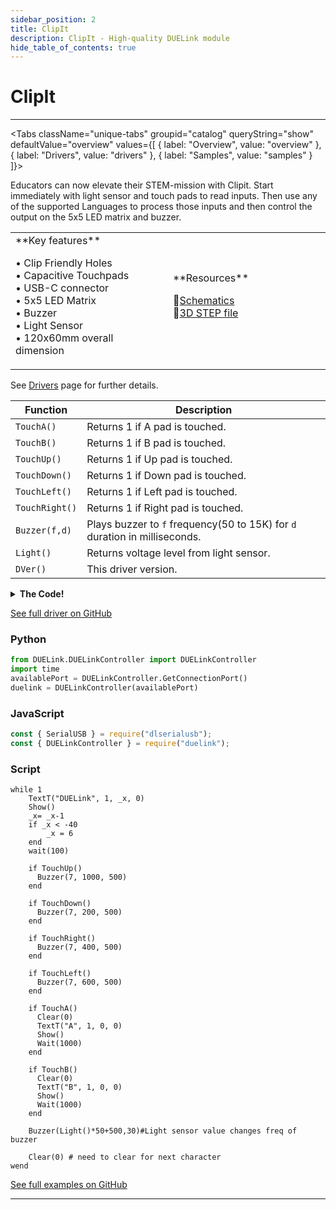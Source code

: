 ```yaml
---
sidebar_position: 2
title: ClipIt
description: ClipIt - High-quality DUELink module
hide_table_of_contents: true
---
```



# ClipIt

<ImageSection 
  product="mcclipit-b"
  tagline="Alligator clip friendly STEM-microcomputer"
/>

---

<Tabs className="unique-tabs" groupid="catalog" queryString="show" defaultValue="overview"
  values={[
    {
        label: "Overview",
        value: "overview"
    },
    {
        label: "Drivers",
        value: "drivers"
    },
    {
        label: "Samples",
        value: "samples"
    }
]}>

<TabItem value="overview">

Educators can now elevate their STEM-mission with Clipit. Start immediately with light sensor and touch pads to read inputs. Then use any of the supported Languages to process those inputs and then control the output on the 5x5 LED matrix and buzzer.

<table><td width='50%'>
**Key features**

• Clip Friendly Holes<br/>
• Capacitive Touchpads<br/>
• USB-C connector<br/>
• 5x5 LED Matrix<br/>
• Buzzer<br/>
• Light Sensor<br/>
• 120x60mm overall dimension<br/>

</td><td width='50%'>
**Resources**
 
📄[Schematics](/sch/gdl-mcclipit-b.pdf)<br/>
🔩[3D STEP file](/3d/gdl-mcclipit-b.step)<br/>
</td></table>

</TabItem>

<TabItem value="drivers">

See [Drivers](/docs/engine/drivers) page for further details.

| Function | Description |
|----------|-------------|
| `TouchA()` | Returns 1 if A pad is touched. |
| `TouchB()` | Returns 1 if B pad is touched. |
| `TouchUp()` | Returns 1 if Up pad is touched. |
| `TouchDown()` | Returns 1 if Down pad is touched. |
| `TouchLeft()` | Returns 1 if Left pad is touched. |
| `TouchRight()` | Returns 1 if Right pad is touched. |
| `Buzzer(f,d)` | Plays buzzer to `f` frequency(50 to 15K) for `d` duration in milliseconds. |
| `Light()` | Returns voltage level from light sensor. |
| `DVer()` | This driver version. |
<details>
<summary><strong>The Code!</strong></summary>

**ClipIt Driver**

```text
##### Clipit Driver #####

fn DVer()
    return 1.0
fend

fn Init()
    #Initialize LED Matrix
    Dim a1[] = {0, 8,9,6,5,4,  19,22,11,21,23} # first number sets common-anode, second 5 for data, third 5 for scan
    GfxCfg(4, a1, 5, 5, 1)# type 4: 5x5 type, 1: buffered x1
fend

fn TouchA()
    if(Touch(10, 10, 1, 1000)>100)
        return 1
    else 
        return 0
fend

fn TouchB()
    if(Touch(24, 10, 1, 1000)>100)
        return 1
    else 
        return 0
fend

fn TouchUp()
    if(Touch(13, 10, 1, 1000)>100)
        return 1
    else 
        return 0
fend

fn TouchDown()
    if(Touch(18, 10, 1, 1000)>100)
        return 1
    else 
        return 0
fend

fn TouchLeft()
    if(Touch(14, 10, 1, 1000)>100)
        return 1
    else 
        return 0
fend

fn TouchRight()
    if(Touch(12, 10, 1, 1000)>100)
        return 1
    else 
        return 0
fend

fn Light()
    return Trunc(VRead(17)/(ReadVCC() )*100)
fend

fn Buzzer(f,d)
    Beep(7, f, d)
fend

Init()

#########################
```

</details>

[See full driver on GitHub](https://github.com/ghi-electronics/duelink-website/tree/main/static/code/drivers)

</TabItem>

<TabItem value="samples">

### Python

```python
from DUELink.DUELinkController import DUELinkController
import time
availablePort = DUELinkController.GetConnectionPort()
duelink = DUELinkController(availablePort)
```

### JavaScript

```javascript
const { SerialUSB } = require("dlserialusb");
const { DUELinkController } = require("duelink");
```

### Script

```text
while 1
    TextT("DUELink", 1, _x, 0)
    Show()
    _x= _x-1
    if _x < -40
        _x = 6
    end
    wait(100)
    
    if TouchUp()
      Buzzer(7, 1000, 500)
    end
    
    if TouchDown()
      Buzzer(7, 200, 500)
    end
    
    if TouchRight()
      Buzzer(7, 400, 500)
    end
    
    if TouchLeft()
      Buzzer(7, 600, 500)
    end
    
    if TouchA()
      Clear(0)
      TextT("A", 1, 0, 0)
      Show()
      Wait(1000)
    end
    
    if TouchB()
      Clear(0)
      TextT("B", 1, 0, 0)
      Show()
      Wait(1000)
    end

    Buzzer(Light()*50+500,30)#Light sensor value changes freq of buzzer

    Clear(0) # need to clear for next character
wend
```

[See full examples on GitHub](https://github.com/ghi-electronics/duelink-website/tree/main/static/code/samples)

</TabItem>

</Tabs>

---

<OrderSection
    product="DUELink ClipIt"
    partnumber="GDL-MCCLIPIT-B"
    price="$0.00"
/>
